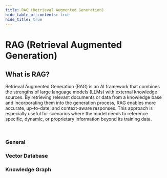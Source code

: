 ```yaml
---
title: RAG (Retrieval Augmented Generation)
hide_table_of_contents: true
hide_title: true
---
```



<PageViewTracker />

<div className="hero-header">
  <h1>RAG (Retrieval Augmented Generation)</h1>
</div>

<div className="section-with-background blue">
  <h2>What is RAG?</h2>
  <p>
    Retrieval Augmented Generation (RAG) is an AI framework that combines the strengths of large language models (LLMs) with external knowledge sources. By retrieving relevant
    documents or data from a knowledge base and incorporating them into the generation process, RAG enables more accurate, up-to-date, and context-aware responses. This approach is
    especially useful for scenarios where the model needs to reference specific, dynamic, or proprietary information beyond its training data.
  </p>
</div>

<br />

<div className="row">
  <div className="col col--4">
    <h3>General</h3>
    <ul className="button-list">
      <IconLinkButton href="/docs/technical-view/generative-ai/rag/vector-vs-graph" text="Vector RAG vs Graph RAG" disabled={true} />
    </ul>
  </div>
  <div className="col col--4">
    <h3>Vector Database</h3>
    <ul className="button-list">
      <IconLinkButton href="/docs/technical-view/generative-ai/rag/vector-rag-embedding" text="Vector-based RAG Embedding" />
      <IconLinkButton href="/docs/technical-view/generative-ai/rag/vector-rag-query-pipeline" text="Vector-based RAG Query Pipeline" />
    </ul>
  </div>
  <div className="col col--4">
    <h3>Knowledge Graph</h3>
    <ul className="button-list">
      <IconLinkButton href="/docs/technical-view/generative-ai/rag/graph-overall" text="Overall and Knowledge Graph Creation" disabled={true} />
      <IconLinkButton href="/docs/technical-view/generative-ai/rag/graph-query" text="Query Pipeline" disabled={true} />
    </ul>
  </div>
</div>
